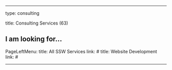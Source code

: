 ---

type: consulting

title: Consulting Services (63)

## I am looking for...

PageLeftMenu:
    title: All SSW Services
    link: #
    title: Website Development
    link: #

---